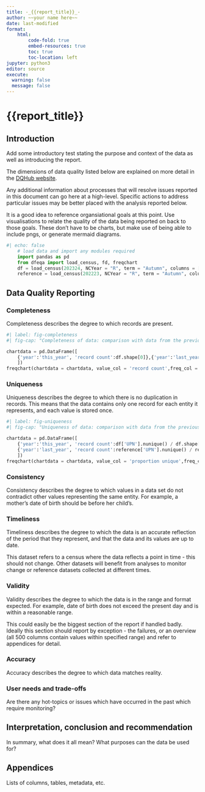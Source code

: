 ```yaml
---
title: -_{{report_title}}_-
author: ~~your name here~~
date: last-modified
format:
    html:
        code-fold: true
        embed-resources: true
        toc: true
        toc-location: left
jupyter: python3
editor: source
execute: 
  warning: false
  message: false
---
```

# {{report_title}}

## Introduction

Add some introductory test stating the purpose and context of the data as well as introducing the report.

The dimensions of data quality listed below are explained on more detail in the [DQHub website](https://www.gov.uk/government/publications/the-government-data-quality-framework/the-government-data-quality-framework#Data-quality-dimensions).

Any additional information about processes that will resolve issues reported in this document can go here at a high-level. Specific actions to address particular issues may be better placed with the analysis reported below.

It is a good idea to reference organsiational goals at this point. Use visualisations to relate the quality of the data being reported on back to those goals. These don't have to be charts, but make use of being able to include pngs, or generate mermaid diagrams.

```python
#| echo: false
    # load data and import any modules required
    import pandas as pd
    from dfeqa import load_census, fd, freqchart
    df = load_census(202324, NCYear = "R", term = "Autumn", columns = ["AcademicYear", "CensusTerm", "URN", "DOB", "UPN"])
    reference = load_census(202223, NCYear = "R", term = "Autumn", columns = ["AcademicYear", "CensusTerm", "URN", "DOB", "UPN"])

```

## Data Quality Reporting

### Completeness

Completeness describes the degree to which records are present.

```python
#| label: fig-completeness
#| fig-cap: "Completeness of data: comparison with data from the previous year"

chartdata = pd.DataFrame([
    {'year':'this_year', 'record count':df.shape[0]},{'year':'last_year', 'record count':reference.shape[0]}
    ])
freqchart(chartdata = chartdata, value_col = 'record count',freq_col = 'year')

```

### Uniqueness

Uniqueness describes the degree to which there is no duplication in records. This means that the data contains only one record for each entity it represents, and each value is stored once.

```python
#| label: fig-uniqueness
#| fig-cap: "Uniqueness of data: comparison with data from the previous year"

chartdata = pd.DataFrame([
    {'year':'this_year', 'record count':df['UPN'].nunique() / df.shape[0]},
    {'year':'last_year', 'record count':reference['UPN'].nunique() / reference.shape[0]}
    ])
freqchart(chartdata = chartdata, value_col = 'proportion unique',freq_col = 'year')

```

### Consistency

Consistency describes the degree to which values in a data set do not contradict other values representing the same entity. For example, a mother’s date of birth should be before her child’s.



### Timeliness

Timeliness describes the degree to which the data is an accurate reflection of the period that they represent, and that the data and its values are up to date.

This dataset refers to a census where the data reflects a point in time - this should not change. Other datasets will benefit from analyses to monitor change or reference datasets collected at different times.

### Validity

Validity describes the degree to which the data is in the range and format expected. For example, date of birth does not exceed the present day and is within a reasonable range.

This could easily be the biggest section of the report if handled badly. Ideally this section should report by exception - the failures, or an overview (all 500 columns contain values within specified range) and refer to appendices for detail.

### Accuracy

Accuracy describes the degree to which data matches reality.

### User needs and trade-offs

Are there any hot-topics or issues which have occurred in the past which require monitoring?

## Interpretation, conclusion and recommendation

In summary, what does it all mean? What purposes can the data be used for?

## Appendices

Lists of columns, tables, metadata, etc.
